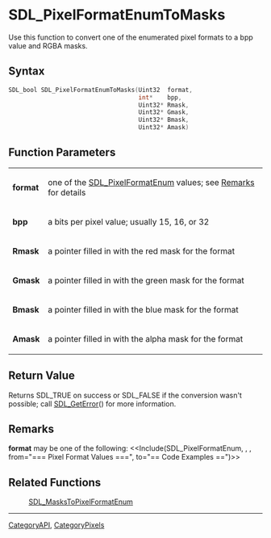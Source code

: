 
= SDL_PixelFormatEnumToMasks =
Use this function to convert one of the enumerated pixel formats to a bpp value and RGBA masks.


== Syntax ==
<syntaxhighlight lang='c++'>
SDL_bool SDL_PixelFormatEnumToMasks(Uint32  format,
                                    int*    bpp,
                                    Uint32* Rmask,
                                    Uint32* Gmask,
                                    Uint32* Bmask,
                                    Uint32* Amask)
</syntaxhighlight>

== Function Parameters ==
{|
|'''format'''
|one of the [[SDL_PixelFormatEnum]] values; see [[#Remarks|Remarks]] for details
|-
|'''bpp'''
|a bits per pixel value; usually 15, 16, or 32
|-
|'''Rmask'''
|a pointer filled in with the red mask for the format
|-
|'''Gmask'''
|a pointer filled in with the green mask for the format
|-
|'''Bmask'''
|a pointer filled in with the blue mask for the format
|-
|'''Amask'''
|a pointer filled in with the alpha mask for the format
|}

== Return Value ==
Returns SDL_TRUE on success or SDL_FALSE if the conversion wasn't possible; call [[SDL_GetError]]() for more information.

== Remarks ==
'''format''' may be one of the following:
<<Include(SDL_PixelFormatEnum, , , from="=== Pixel Format Values ===", to="== Code Examples ==")>>

== Related Functions ==
:[[SDL_MasksToPixelFormatEnum]]

----
[[CategoryAPI]], [[CategoryPixels]]
